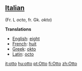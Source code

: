 ==[[Italian]]== (Fr. L ''octo'', fr. Gk. ''okto'')

'''Translations'''

*[[English]]: [[eight]]
*[[French]]: [[huit]]
*[[Greek]]: [[okto]]
*[[Latin]]: [[octo]]

[[it:otto]]
[[hu:otto]]
[[pt:Otto]]
[[fi:Otto]]
[[zh:Otto]]